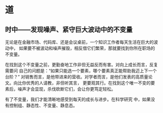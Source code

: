 # 道
## 时中——发现噪声、紧守巨大波动中的不变量

无论是在金融市场、代码库、还是会议桌前，一个知识工作者每天生活在巨大的波动中，
如果要不被波动和噪声摧毁，相反借它们繁荣，那就要找到你所在职场的不变量。

在找到这个不变量之前，更勤奋地工作非但无益反而有害。对向上成长而言，反复需要问
自己的问题是：“如果只能选一个要素，哪个要素真正能帮助我迈上下一个台阶？”
对销售而言，是他带进来的营收。对学者而言，是他们发表的高质量论文。向比你优秀的人请教，非但听其言，
更要观其行。在找到这个唯一不变的要素后，噪声才会显现，杀伐砍断它们，会让你更笃定轻松。

有了不变量，我们才能清晰地感受到每天的成长与进步。在科学研究
中，如果没有控制组、静态性、不变量、静息态。